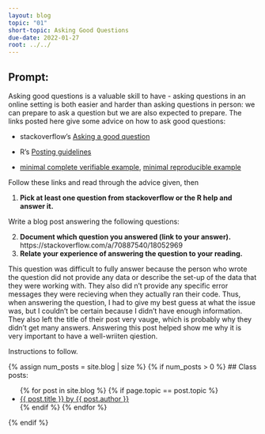 ```yaml
---
layout: blog
topic: "01"
short-topic: Asking Good Questions
due-date: 2022-01-27
root: ../../
---
```


## Prompt:

Asking good questions is a valuable skill to have - asking questions in an online setting is both easier and harder than asking questions in person: we can prepare to ask a question but we are also expected to prepare.
The links posted here give some advice on how to ask good questions:

- stackoverflow's [Asking a good question](http://stackoverflow.com/help/how-to-ask)

- R's [Posting guidelines](https://www.r-project.org/posting-guide.html)

- [minimal complete verifiable example](https://stackoverflow.com/help/mcve), [minimal reproducible example](https://www.tidyverse.org/help/)

Follow these links and read through the advice given, then

1. **Pick at least one question from stackoverflow or the R help and answer it.**

Write a blog post answering the following questions: 

2. **Document which question you answered (link to your answer).**
https://stackoverflow.com/a/70887540/18052969
3. **Relate your experience of answering the question to your reading. **
 
 This question was difficult to fully answer because the person who wrote the question did not provide any data or describe the set-up of the data that they were working with. They also did n't provide any specific error messages they were recieving when they actually ran their code. Thus, when answering the question, I had to give my best guess at what the issue was, but I couldn't be certain because I didn't have enough information. They also left the title of their post very vauge, which is probably why they didn't get many answers. Answering this post helped show me why it is very important to have a well-wriiten qiestion. 

<!--Go to [https://github.com/Stat585-at-ISU/blog](https://github.com/Stat585-at-ISU/blog) for instructions about how to prepare and submit your blog post.-->
Instructions to follow.


{% assign num_posts = site.blog | size %}
{% if num_posts > 0 %}
## Class posts:

<ul>
{% for post in site.blog %}
  {% if page.topic == post.topic %}
  <li><a href="{{ post.url }}">{{ post.title }} by {{ post.author }}</a></li>
  {% endif %}
{% endfor %}
</ul>
{% endif %}

